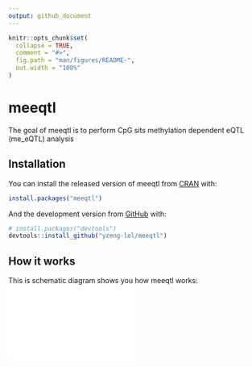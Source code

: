 ```yaml
---
output: github_document
---
```


<!-- README.md is generated from README.Rmd. Please edit that file -->

```r
knitr::opts_chunk$set(
  collapse = TRUE,
  comment = "#>",
  fig.path = "man/figures/README-",
  out.width = "100%"
)
```

# meeqtl

<!-- badges: start -->
<!-- badges: end -->

The goal of meeqtl is to perform CpG sits methylation dependent eQTL (me_eQTL) analysis

## Installation

You can install the released version of meeqtl from [CRAN](https://CRAN.R-project.org) with:

``` r
install.packages("meeqtl")
```

And the development version from [GitHub](https://github.com/) with:

``` r
# install.packages("devtools")
devtools::install_github("yzeng-lol/meeqtl")
```
## How it works

This is schematic diagram shows you how meeqtl works:
![Schematic_diagram](man/figures/schematic_diagram.pdf){width=50%}
